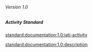 ====== Version 1.0 ======
{{for version 1.1}}

===== Activity Standard =====
[[standard:documentation:1.0:iati-activity]]

[[standard:documentation:1.0:description]]